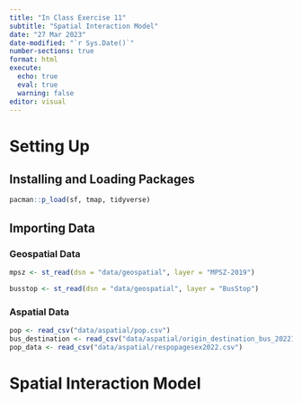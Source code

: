```yaml
---
title: "In Class Exercise 11"
subtitle: "Spatial Interaction Model"
date: "27 Mar 2023"
date-modified: "`r Sys.Date()`"
number-sections: true
format: html
execute: 
  echo: true
  eval: true
  warning: false
editor: visual
---
```


# Setting Up

## Installing and Loading Packages

```r
pacman::p_load(sf, tmap, tidyverse)
```

## Importing Data

### Geospatial Data

```r
mpsz <- st_read(dsn = "data/geospatial", layer = "MPSZ-2019")
```

```r
busstop <- st_read(dsn = "data/geospatial", layer = "BusStop")
```

### Aspatial Data

```r
pop <- read_csv("data/aspatial/pop.csv")
bus_destination <- read_csv("data/aspatial/origin_destination_bus_202210.csv")
pop_data <- read_csv("data/aspatial/respopagesex2022.csv")
```

# Spatial Interaction Model
